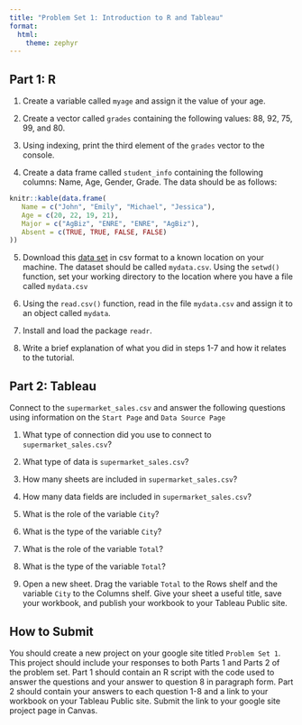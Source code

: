 ```yaml
---
title: "Problem Set 1: Introduction to R and Tableau"
format: 
  html:
    theme: zephyr
---
```


## Part 1: R

<!-- Link to website -->
1. Create a variable called `myage` and assign it the value of your age.

2. Create a vector called `grades` containing the following values: 88, 92, 75, 99, and 80.

3. Using indexing, print the third element of the `grades` vector to the console.

4. Create a data frame called `student_info` containing the following columns: Name, Age, Gender, Grade. The data should be as follows:

```r
knitr::kable(data.frame(
   Name = c("John", "Emily", "Michael", "Jessica"),
   Age = c(20, 22, 19, 21),
   Major = c("AgBiz", "ENRE", "ENRE", "AgBiz"),
   Absent = c(TRUE, TRUE, FALSE, FALSE)
))

```

5. Download this [data set](inputs/mydata.csv) in csv format to a known location on your machine. The dataset should be called `mydata.csv`. Using the `setwd()` function, set your working directory to the location where you have a file called `mydata.csv`

6. Using the `read.csv()` function, read in the file `mydata.csv` and assign it to an object called `mydata`.

7. Install and load the package `readr`.

8. Write a brief explanation of what you did in steps 1-7 and how it relates to the tutorial.

## Part 2: Tableau
Connect to the `supermarket_sales.csv` and answer the following questions using information on the `Start Page` and `Data Source Page`

1.  What type of connection did you use to connect to `supermarket_sales.csv`?

2.  What type of data is `supermarket_sales.csv`?

3.  How many sheets are included in `supermarket_sales.csv`?

4.  How many data fields are included in `supermarket_sales.csv`?

5.  What is the role of the variable `City`?

6.  What is the type of the variable `City`?

7.  What is the role of the variable `Total`?

8.  What is the type of the variable `Total`?

9.  Open a new sheet. Drag the variable `Total` to the Rows shelf and the variable `City` to the Columns shelf. Give your sheet a useful title, save your workbook, and publish your workbook to your Tableau Public site. 

## How to Submit

You should create a new project on your google site titled `Problem Set 1`. This project should include your responses to both Parts 1 and Parts 2 of the problem set. Part 1 should contain an R script with the code used to answer the questions and your answer to question 8 in paragraph form. Part 2 should contain your answers to each question 1-8 and a link to your workbook on your Tableau Public site. Submit the link to your google site project page in Canvas.